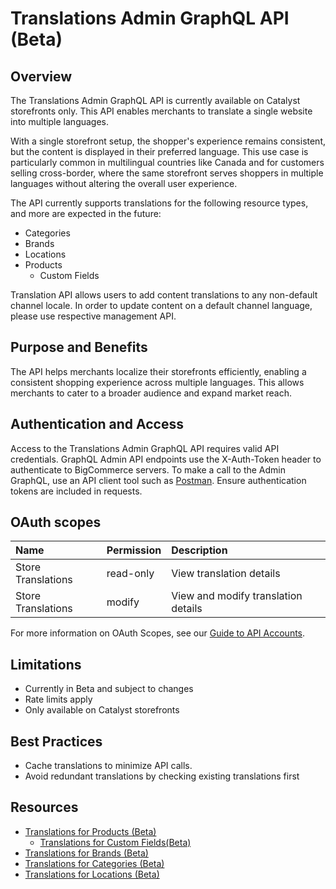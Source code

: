 # Translations Admin GraphQL API (Beta)

## Overview
The Translations Admin GraphQL API is currently available on Catalyst storefronts only. This API enables merchants to translate a single website into multiple languages. 

With a single storefront setup, the shopper's experience remains consistent, but the content is displayed in their preferred language. This use case is particularly common in multilingual countries like Canada and for customers selling cross-border, where the same storefront serves shoppers in multiple languages without altering the overall user experience.

The API currently supports translations for the following resource types, and more are expected in the future:

* Categories
* Brands
* Locations
* Products
  * Custom Fields

<Callout type="info">
Translation API allows users to add content translations to any non-default channel locale. In order to update content on a default channel language, please use respective management API.
</Callout>

## Purpose and Benefits
The API helps merchants localize their storefronts efficiently, enabling a consistent shopping experience across multiple languages. This allows merchants to cater to a broader audience and expand market reach.

## Authentication and Access
Access to the Translations Admin GraphQL API requires valid API credentials. GraphQL Admin API endpoints use the X-Auth-Token header to authenticate to BigCommerce servers. To make a call to the Admin GraphQL, use an API client tool such as [Postman](https://www.postman.com/). Ensure authentication tokens are included in requests.

## OAuth scopes

| Name | Permission | Description |
|:-----|:-----------|:------------|
| Store Translations | read-only | View translation details |
| Store Translations | modify | View and modify translation details |

For more information on OAuth Scopes, see our [Guide to API Accounts](/docs/start/authentication/api-accounts#oauth-scopes).


## Limitations

* Currently in Beta and subject to changes
* Rate limits apply
* Only available on Catalyst storefronts

## Best Practices
* Cache translations to minimize API calls.
* Avoid redundant translations by checking existing translations first

## Resources
* [Translations for Products (Beta)](/docs/store-operations/translations/product)
  * [Translations for Custom Fields(Beta)](/docs/store-operations/translations/product-custom-fields)
* [Translations for Brands (Beta)](/docs/store-operations/translations/brands)
* [Translations for Categories (Beta)](/docs/store-operations/translations/categories)
* [Translations for Locations (Beta)](/docs/store-operations/translations/locations)
